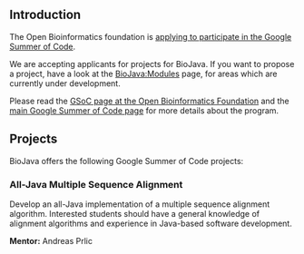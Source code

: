 == Introduction ==

The Open Bioinformatics foundation is [http://www.open-bio.org/wiki/Google_Summer_of_Code applying to participate in the Google Summer of Code].

We are accepting applicants for projects for BioJava. If you want to propose a project, have a look at the [[BioJava:Modules]] page, for areas which are currently under development.

Please read the [http://www.open-bio.org/wiki/Google_Summer_of_Code GSoC page at the Open Bioinformatics Foundation] and the [http://code.google.com/soc main Google Summer of Code page] for more details about the program.

== Projects ==

BioJava offers the following Google Summer of Code projects:

=== All-Java Multiple Sequence Alignment ===

Develop an all-Java implementation of a multiple sequence alignment algorithm.  Interested students should have a general knowledge of alignment algorithms and experience in Java-based software development.

'''Mentor:''' Andreas Prlic